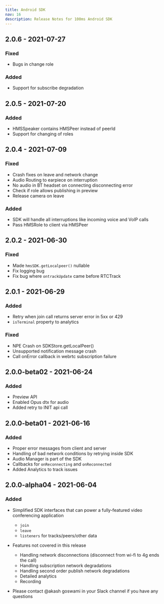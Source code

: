 ```yaml
---
title: Android SDK
nav: 16
description: Release Notes for 100ms Android SDK
---
```

## 2.0.6 - 2021-07-27
### Fixed
-   Bugs in change role
### Added
-   Support for subscribe degradation

## 2.0.5 - 2021-07-20
### Added
-   HMSSpeaker contains HMSPeer instead of peerId
-   Support for changing of roles

## 2.0.4 - 2021-07-09
### Fixed
-   Crash fixes on leave and network change
-   Audio Routing to earpiece on interruption
-   No audio in BT headset on connecting disconnecting error
-   Check if role allows publishing in preview
-   Release camera on  leave

### Added
-   SDK will handle all interruptions like incoming voice and VoIP calls
-   Pass HMSRole to client via HMSPeer

## 2.0.2 - 2021-06-30

### Fixed
-   Made `hmsSDK.getLocalpeer()` nullable
-   Fix logging bug
-   Fix bug where `ontrackUpdate` came before RTCTrack

## 2.0.1 - 2021-06-29

### Added
-   Retry when join call returns server error in 5xx or 429
-   `isTerminal` property to analytics

### Fixed
-   NPE Crash on SDKStore.getLocalPeer()
-   Unsupported notification message crash
-   Call onError callback in webrtc subscription failure


## 2.0.0-beta02 - 2021-06-24

### Added
-   Preview API
-   Enabled Opus dtx for audio
-   Added retry to INIT api call


## 2.0.0-beta01 - 2021-06-16

### Added

-   Proper error messages from client and server
-   Handling of bad network conditions by retrying inside SDK
-   Audio Manager is part of the SDK
-   Callbacks for `onReconnecting` and `onReconnected`
-   Added Analytics to track issues

## 2.0.0-alpha04 - 2021-06-04

### Added

-   Simplified SDK interfaces that can power a fully-featured video conferencing application
    -   `join`
    -   `leave`
    -   `listeners` for tracks/peers/other data
-   Features not covered in this release

    -   Handling network disconnections \(disconnect from wi-fi to 4g ends the call\)
    -   Handling subscription network degradations
    -   Handling second order publish network degradations
    -   Detailed analytics
    -   Recording

-   Please contact @akash goswami in your Slack channel if you have any questions
